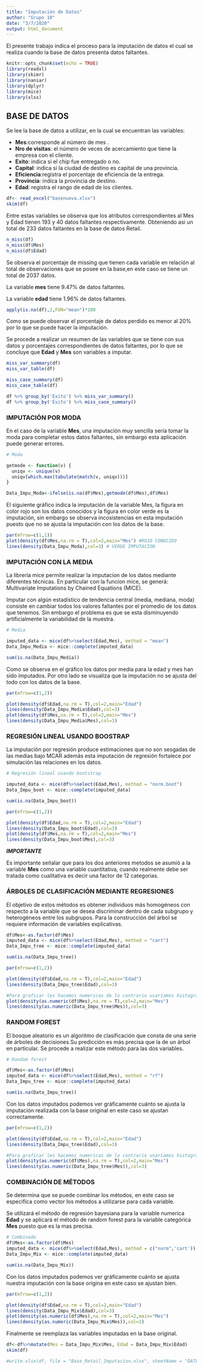 ```yaml
---
title: "Imputación de Datos"
author: "Grupo 10"
date: "3/7/2020"
output: html_document
---
```




El presente trabajo indica el proceso para la imputación de datos el cual se realiza cuando la base de datos presenta datos faltantes. 

```r
knitr::opts_chunk$set(echo = TRUE)
library(readxl)
library(skimr)
library(naniar)
library(dplyr)
library(mice)
library(xlsx)
```

## BASE DE DATOS

Se lee la base de datos a utilizar, en la cual se encuentran las variables:
  
- __Mes__:corresponde al número de mes . 
- __Nro de visitas__: el número de veces de acercamiento que tiene la empresa con el cliente.
- **Exito**: indica si el chip fue entregado o no.
- **Capital**: indica si la ciudad de destino es capital de una provincia. 
- __Eficiencia__:registra el porcentaje de eficiencia de la entrega.
- __Provincia__: indica la provincia de destino.
- __Edad__: registra el rango de edad de los clientes.


```r
df<- read_excel("basenueva.xlsx")
skim(df)
```

Entre estas variables se observa que los atributos correspondientes al Mes y Edad tienen 193 y 40 datos faltantes respectivamente. Obteniendo asi un total de 233 datos faltantes en la base de datos Retail.

```r
n_miss(df)
n_miss(df$Mes)
n_miss(df$Edad)
```

Se observa el porcentaje de missing que tienen cada variable en relación al total de observaciones que se posee en la base,en este caso se tiene un total de 2037 datos. 

La variable **mes** tiene 9.47% de datos faltantes. 

La variable **edad** tiene 1.96% de datos faltantes. 

```r
apply(is.na(df),2,FUN="mean")*100
```
Como se puede observar el porcentaje de datos perdido es menor al 20% por lo que se puede hacer la imputación.

Se procede a realizar un resumen de las variables que se tiene con sus datos y porcentajes correspondientes de datos faltantes, por lo que se concluye que **Edad** y **Mes** son variables a imputar.  
```r
miss_var_summary(df)
miss_var_table(df)

miss_case_summary(df)
miss_case_table(df)
```

```r
df %>% group_by('Éxito') %>% miss_var_summary()
df %>% group_by('Éxito') %>% miss_case_summary()
```

### IMPUTACIÓN POR MODA 

En el caso de la variable **Mes**, una imputación muy sencilla sería tomar la moda para completar estos datos faltantes, sin embargo esta aplicación puede generar errores.

```r
# Moda

getmode <- function(v) {
  uniqv <- unique(v)
  uniqv[which.max(tabulate(match(v, uniqv)))]
}

Data_Impu_Moda<-ifelse(is.na(df$Mes),getmode(df$Mes),df$Mes)
```

El siguiente gráfico indica la imputación de la variable Mes, la figura en color rojo son los datos conocidos y la figura en color verde es la imputación, sin embargo se observa incosistencias en esta imputación puesto que no se ajusta la imputación con los datos de la base. 

```r
par(mfrow=c(1,1))
plot(density(df$Mes,na.rm = T),col=2,main="Mes") #ROJO CONOCIDO 
lines(density(Data_Impu_Moda),col=3) # VERDE IMPUTACION
```

### IMPUTACIÓN CON LA MEDIA                           

La librería mice permite realizar la imputacion de los datos mediante diferentes técnicas. En particular con la funcion mice, se generá: Multivariate Imputations by Chained Equations (MICE).

Imputar con algún estadístico de tendencia central (media, mediana, moda) consiste en cambiar todos los valores faltantes por el promedio de los datos que tenemos. Sin embargo el problema es que se esta disminuyendo artificialmente la variabilidad de la muestra. 

```r
# Media

imputed_data <- mice(df%>%select(Edad,Mes), method = "mean")
Data_Impu_Media <- mice::complete(imputed_data)

sum(is.na(Data_Impu_Media))
```

Como se observa en el gráfico los datos por media para la edad y mes han sido imputados. Por otro lado se visualiza que la imputación no se ajusta del todo con los datos de la base. 

```r
par(mfrow=c(1,2))

plot(density(df$Edad,na.rm = T),col=2,main="Edad") 
lines(density(Data_Impu_Media$Edad),col=3)  
plot(density(df$Mes,na.rm = T),col=2,main="Mes")
lines(density(Data_Impu_Media$Mes),col=3)

```

### REGRESIÓN LINEAL USANDO BOOSTRAP

La imputación por regresión produce estimaciones que no son sesgadas de las medias bajo MCAR además esta imputación de regresión fortalece por simulación las relaciones en los datos.

```r
# Regresión lineal usando bootstrap

imputed_data <- mice(df%>%select(Edad,Mes), method = "norm.boot")
Data_Impu_boot <- mice::complete(imputed_data)

sum(is.na(Data_Impu_boot))

par(mfrow=c(1,2))

plot(density(df$Edad,na.rm = T),col=2,main="Edad")
lines(density(Data_Impu_boot$Edad),col=3)
plot(density(df$Mes,na.rm = T),col=2,main="Mes")
lines(density(Data_Impu_boot$Mes),col=3)

```

__*IMPORTANTE*__

Es importante señalar que para los dos anteriores metodos se asumió a la variable **Mes** como una variable cuantitativa, cuando realmente debe ser tratada como cualitativa es decir una factor de 12 categorias.

### ÁRBOLES DE CLASIFICACIÓN MEDIANTE REGRESIONES

El objetivo de estos métodos es obtener individuos más homogéneos con respecto a la variable que se desea discriminar dentro de cada subgrupo y heterogéneos entre los subgrupos. Para la construcción del árbol se requiere información de variables explicativas.

```r

df$Mes<-as.factor(df$Mes)
imputed_data <- mice(df%>%select(Edad,Mes), method = "cart")
Data_Impu_tree <- mice::complete(imputed_data)

sum(is.na(Data_Impu_tree))

par(mfrow=c(1,2))

plot(density(df$Edad,na.rm = T),col=2,main="Edad")
lines(density(Data_Impu_tree$Edad),col=3)

#Para graficar les hacemos numericas de lo contrario usaríamos histograma
plot(density(as.numeric(df$Mes),na.rm = T),col=2,main="Mes")
lines(density(as.numeric(Data_Impu_tree$Mes)),col=3)

```

### RANDOM FOREST

El bosque aleatorio es un algoritmo de clasificación que consta de una serie de árboles de decisiones.Su predicción es más precisa que la de un árbol en particular. Se procede a realizar este método para las dos variables.

```r
# Random forest

df$Mes<-as.factor(df$Mes)
imputed_data <- mice(df%>%select(Edad,Mes), method = "rf")
Data_Impu_tree <- mice::complete(imputed_data)

sum(is.na(Data_Impu_tree))
```

Con los datos imputados podemos ver gráficamente cuánto se ajusta la imputación realizada con la base original en este caso se ajustan correctamente.

```r

par(mfrow=c(1,2))

plot(density(df$Edad,na.rm = T),col=2,main="Edad")
lines(density(Data_Impu_tree$Edad),col=3)

#Para graficar les hacemos numericas de lo contrario usaríamos histograma
plot(density(as.numeric(df$Mes),na.rm = T),col=2,main="Mes")
lines(density(as.numeric(Data_Impu_tree$Mes)),col=3)

```

### COMBINACIÓN DE MÉTODOS

Se determina que se puede combinar los métodos, en este caso se especifíca como vector los métodos a utilizarse para cada variable. 

Se utilizará el método de regresión bayesiana para la variable numerica **Edad** y se aplicará el método de random forest para la variable categórica **Mes** puesto que es la mas precisa.  

```r
# Combinado 
df$Mes<-as.factor(df$Mes)
imputed_data <- mice(df%>%select(Edad,Mes), method = c("norm",'cart'))
Data_Impu_Mix <- mice::complete(imputed_data)

sum(is.na(Data_Impu_Mix))
```

Con los datos imputados podemos ver gráficamente cuánto se ajusta nuestra imputación con la base origina en este caso se ajustan bien. 

```r
par(mfrow=c(1,2))

plot(density(df$Edad,na.rm = T),col=2,main="Edad")
lines(density(Data_Impu_Mix$Edad),col=3)
plot(density(as.numeric(df$Mes),na.rm = T),col=2,main="Mes")
lines(density(as.numeric(Data_Impu_Mix$Mes)),col=3)

```

Finalmente se reemplaza las variables imputadas en la base original.
```r

df<-df%>%mutate(Mes = Data_Impu_Mix$Mes, Edad = Data_Impu_Mix$Edad)
skim(df)

#write.xlsx(df, file = "Base_Retail_Imputacion.xlsx", sheetName = "DATOS", append = TRUE)
```

